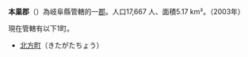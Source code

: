 {{unreferenced|time=2017-03-04T00:46:48+00:00}}
{{日本郡|
郡=本巢郡|
日文原名=本巣郡|
平假名=もとすぐん|
羅馬字拼音=Motosu-gun|
都道府縣=岐阜縣|
支廳=|
町=1|
村=|
經度=|
緯度=|
地圖=[[File:Kitagata_in_Gifu_Prefecture.png|250px]]|
}}
'''本巢郡'''（{{jpn|j=本巣郡|hg=もとすぐん|rm=Motosu gun|f=y}}）為岐阜縣管轄的一[[郡|郡]]。人口17,667 人、面積5.17 km²。（2003年）

現在管轄有以下1町。
*[[北方町|北方町]]（きたがたちょう）

{{美濃國的郡}}
{{岐阜縣}}{{Authority control}}